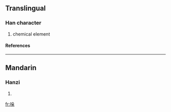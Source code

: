 ==Translingual==
===Han character===
{{Han char|rn=30|rad=口|as=06|sn=9|four=|canj=口竹弓木 (RHND)}}
# chemical element
====References====
{{Han ref|kx=0189.271|hdz=10619.130|uh=54DA|ud=21722}}
----
==Mandarin==
===Hanzi===
{{cmn-hanzi|pin=[[duǒ]] ([[duo3]])|wg=to<sup>3</sup>}}
# {{defn|Mandarin}}

[[fr:哚]]